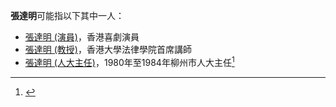 '''張達明'''可能指以下其中一人：
* [[張達明_(演員)|張達明 (演員)]]，香港喜劇演員
* [[張達明_(教授)|張達明 (教授)]]，香港大學法律學院首席講師
* [[張達明_(人大主任)|張達明 (人大主任)]]，1980年至1984年柳州市人大主任<ref>{{Cite web|title=柳州市历届人大主任名单-柳州人物-广西柳州市人民政府门户网站|url=http://liuzhou.gov.cn/zjlz/rslz/lzrw/201408/t20140829_681097.html|accessdate=2020-08-05|work=liuzhou.gov.cn}}</ref>
{{disambig|T|Cat=三字張姓人名消歧義}}